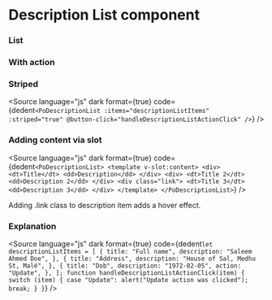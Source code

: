 # Description List component




### List

<Story of={PoDescriptionListStories.List} />

### With action

<Story of={PoDescriptionListStories.WithAction} />

### Striped

<Story of={PoDescriptionListStories.Striped} />

<Source
	language="js"
	dark
	format={true}
	code={dedent`
    <PoDescriptionList
        :items="descriptionListItems"
        :striped="true"
        @button-click="handleDescriptionListActionClick"
    />
  `}
/>

### Adding content via slot

<Source
	language="js"
	dark
	format={true}
	code={dedent`
    <PoDescriptionList>
      <template v-slot:content>
        <div>
          <dt>Title</dt>
          <dd>Description</dd>
        </div>
        <div>
          <dt>Title 2</dt>
          <dd>Description 2</dd>
        </div>
        <div class="link">
          <dt>Title 3</dt>
          <dd>Description 3</dd>
        </div>
      </template>
    </PoDescriptionList>
  `}
/>

Adding .link class to description item adds a hover effect.

### Explanation

<ArgTypes of={PoDescriptionListStories} />

<Source
	language="js"
	dark
	format={true}
	code={dedent`
    let descriptionListItems = [
        {
            title: "Full name",
            description: "Saleem Ahmed Doe",
        },
        {
            title: "Address",
            description: "House of Sal, Medhu St, Malé",
        },
        {
            title: "Dob",
            description: "1972-02-05",
            action: "Update",
        },
    ];
    function handleDescriptionListActionClick(item) {
        switch (item) {
            case "Update":
            alert("Update action was clicked");
            break;
        }
    }
  `}
/>
